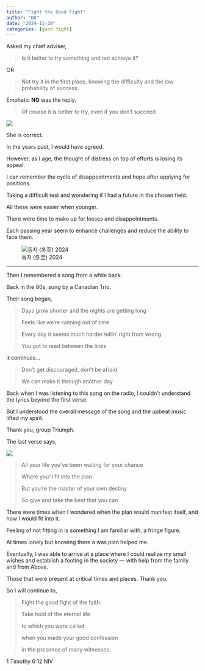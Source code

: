 ```yaml
---
title: "Fight the Good Fight"
author: "DK"
date: "2024-11-20"
categories: [good fight]
---
```


Asked my chief adviser,

> Is it better to try something and not achieve it?

OR

> Not try it in the first place, knowing the difficulty and the low probability of success.

Emphatic **NO** was the reply.

> Of course it is better to try, even if you don't succeed

![](images/20241120_123032~2.jpg)

She is correct.

In the years past, I would have agreed.

However, as I age, the thought of distress on top of efforts is losing its appeal.

I can remember the cycle of disappointments and hope after applying for positions.

Taking a difficult test and wondering if I had a future in the chosen field.

All these were easier when younger.

There were time to make up for losses and disappointments.

Each passing year seem to enhance challenges and reduce the ability to face them.

![동지 (冬至) 2024](images/20241221_170702.jpg)

------------------------------------------------------------------------

Then I remembered a song from a while back.

Back in the 80s, sung by a Canadian Trio.

Their song began,

> Days grow shorter and the nights are getting long
>
> Feels like we're running out of time
>
> Every day it seems much harder tellin' right from wrong
>
> You got to read between the lines

it continues...

> Don't get discouraged, don't be afraid
>
> We can make it through another day

Back when I was listening to this song on the radio, I couldn't understand the lyrics beyond the first verse.

But I understood the overall message of the song and the upbeat music lifted my spirit.

Thank you, group Triumph.

The last verse says,

![](images/20241110_085857-EDIT.jpg)

> All your life you've been waiting for your chance
>
> Where you'll fit into the plan
>
> But you're the master of your own destiny
>
> So give and take the best that you can

There were times when I wondered when the plan would manifest itself, and how I would fit into it.

Feeling of not fitting in is something I am familiar with, a fringe figure.

At times lonely but knowing there a was plan helped me.

Eventually, I was able to arrive at a place where I could realize my small wishes and establish a footing in the society — with help from the family and from Above.

Those that were present at critical times and places. Thank you.

So I will continue to,

> Fight the good fight of the faith.
>
> Take hold of the eternal life
>
> to which you were called
>
> when you made your good confession
>
> in the presence of many witnesses.

1 Timothy 6:12 NIV

